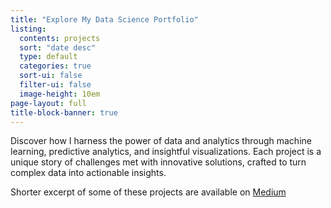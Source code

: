 ```yaml
---
title: "Explore My Data Science Portfolio"
listing:
  contents: projects
  sort: "date desc"
  type: default
  categories: true
  sort-ui: false
  filter-ui: false
  image-height: 10em
page-layout: full
title-block-banner: true
---
```


Discover how I harness the power of data and analytics through machine learning, predictive analytics, and insightful visualizations. Each project is a unique story of challenges met with innovative solutions, crafted to turn complex data into actionable insights.

::: callout-tip
Shorter excerpt of some of these projects are available on [Medium](https://clfo2014.medium.com/using-customer-segmentation-to-create-customer-personas-34366a5f5925)
:::
